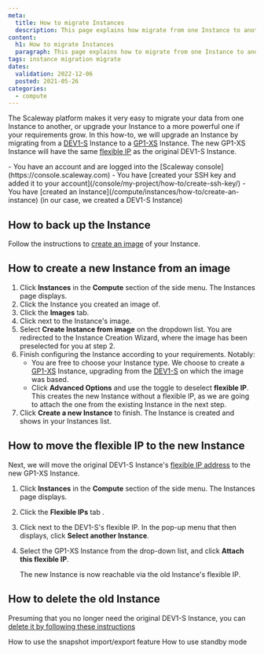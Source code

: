 ```yaml
---
meta:
  title: How to migrate Instances
  description: This page explains how migrate from one Instance to another
content:
  h1: How to migrate Instances
  paragraph: This page explains how to migrate from one Instance to another
tags: instance migration migrate 
dates:
  validation: 2022-12-06
  posted: 2021-05-26 
categories:
  - compute
---
```


The Scaleway platform makes it very easy to migrate your data from one Instance to another, or upgrade your Instance to a more powerful one if your requirements grow. In this how-to, we will upgrade an Instance by migrating from a [DEV1-S](/compute/instances/concepts#development-instance) Instance to a [GP1-XS](/compute/instances/concepts#general-purpose-instance) Instance. The new GP1-XS Instance will have the same [flexible IP](/compute/instances/concepts#flexible-ip) as the original DEV1-S Instance.

<Macro id="iam-requirements" />

<Message type="requirement">
  - You have an account and are logged into the [Scaleway console](https://console.scaleway.com)
  - You have [created your SSH key and added it to your account](/console/my-project/how-to/create-ssh-key/)
  - You have [created an Instance](/compute/instances/how-to/create-an-instance) (in our case, we created a DEV1-S Instance)
</Message>

## How to back up the Instance

Follow the instructions to [create an image](/compute/instances/how-to/create-a-backup/#how-to-create-an-image) of your Instance.

## How to create a new Instance from an image 

1. Click **Instances** in the **Compute** section of the side menu. The Instances page displays.
2. Click the Instance you created an image of.
3. Click the **Images** tab.
4. Click <Icon name="more" /> next to the Instance's image.
    <Lightbox src="scaleway-image-create-from-tab.webp" alt="" />
5. Select **Create Instance from image** on the dropdown list. You are redirected to the Instance Creation Wizard, where the image has been preselected for you at step 2.
6. Finish configuring the Instance according to your requirements. Notably:
    - You are free to choose your Instance type. We choose to create a [GP1-XS](/compute/instances/concepts#general-purpose-instance) Instance, upgrading from the [DEV1-S](/compute/instances/concepts#development-instance) on which the image was based.
    - Click **Advanced Options** and use the <Icon name="toggle" /> toggle to deselect **flexible IP**. This creates the new Instance without a flexible IP, as we are going to attach the one from the existing Instance in the next step.
    <Lightbox src="scaleway-toggle-flexip.webp" alt="" />
7. Click **Create a new Instance** to finish. The Instance is created and shows in your Instances list.

## How to move the flexible IP to the new Instance

Next, we will move the original DEV1-S Instance's [flexible IP address](/compute/instances/concepts#flexible-ip) to the new GP1-XS Instance. 

1. Click **Instances** in the **Compute** section of the side menu. The Instances page displays.
2. Click the **Flexible IPs** tab .
3. Click <Icon name="more" /> next to the DEV1-S's flexible IP. In the pop-up menu that then displays, click **Select another Instance**.
    <Lightbox src="scaleway-attach-flexip.webp" alt="" />
4. Select the GP1-XS Instance from the drop-down list, and click **Attach this flexible IP**.

    The new Instance is now reachable via the old Instance's flexible IP.

## How to delete the old Instance

Presuming that you no longer need the original DEV1-S Instance, you can [delete it by following these instructions](/compute/instances/how-to/delete-instance)


<Navigation title="See Also">
  <PreviousButton to="/compute/instances/how-to/snapshot-import-export-feature/">How to use the snapshot import/export feature</PreviousButton>
  <NextButton to="/compute/instances/how-to/use-standby-mode/">How to use standby mode</NextButton>
</Navigation>
